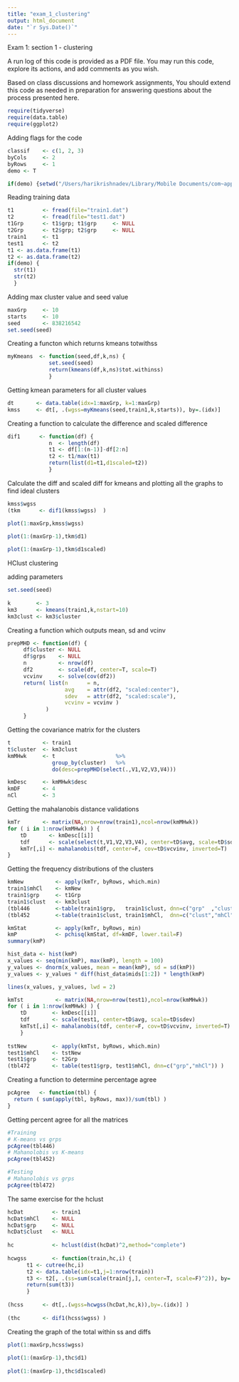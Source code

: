 ```yaml
---
title: "exam_1_clustering"
output: html_document
date: "`r Sys.Date()`"
---
```


Exam 1: section 1 - clustering

A run log of this code is provided as a PDF file. You may run this code, explore its actions, and add comments as you wish.

Based on class discussions and homework assignments, You should extend this code as needed in preparation for answering questions about the process presented here.

```r

require(tidyverse)
require(data.table)
require(ggplot2)

```

Adding flags for the code

```r

classif    <- c(1, 2, 3)
byCols     <- 2
byRows     <- 1
demo <- T

if(demo) {setwd("/Users/harikrishnadev/Library/Mobile Documents/com~apple~CloudDocs/School Work/Sem 2/BUAN 6357/BUAN6357/exam_materials/exam_1")}

```

Reading training data

```r

t1         <- fread(file="train1.dat")   
t2         <- fread(file="test1.dat")  
t1Grp      <- t1$grp; t1$grp     <- NULL
t2Grp      <- t2$grp; t2$grp     <- NULL  
train1     <- t1
test1      <- t2
t1 <- as.data.frame(t1)
t2 <- as.data.frame(t2)
if(demo) {
  str(t1)
  str(t2)
  }

```


Adding max cluster value and seed value

```r

maxGrp     <- 10
starts     <- 10
seed       <- 838216542
set.seed(seed)

```


Creating a functon which returns kmeans totwithss

```r

myKmeans  <- function(seed,df,k,ns) {
             set.seed(seed)
             return(kmeans(df,k,ns)$tot.withinss)
             }

```


Getting kmean parameters for all cluster values

```r

dt       <- data.table(idx=1:maxGrp, k=1:maxGrp)  
kmss     <- dt[, .(wgss=myKmeans(seed,train1,k,starts)), by=.(idx)]

```

Creating a function to calculate the difference and scaled difference

```r

dif1      <- function(df) {
             n  <- length(df)
             t1 <- df[1:(n-1)]-df[2:n]
             t2 <- t1/max(t1)
             return(list(d1=t1,d1scaled=t2))
             }

```

Calculate the diff and scaled diff for kmeans and plotting all the graphs to find ideal clusters

```r

kmss$wgss
(tkm      <- dif1(kmss$wgss)  )

plot(1:maxGrp,kmss$wgss)

plot(1:(maxGrp-1),tkm$d1)
 
plot(1:(maxGrp-1),tkm$d1scaled)

```

HClust clustering

adding parameters

```r

set.seed(seed)
 
k        <- 3
km3      <- kmeans(train1,k,nstart=10)
km3clust <- km3$cluster

```

Creating a function which outputs mean, sd and vcinv


```r

prepMHD <- function(df) {
     df$cluster <- NULL
     df$grps    <- NULL
     n          <- nrow(df)
     df2        <- scale(df, center=T, scale=T)
     vcvinv     <- solve(cov(df2))
     return( list(n      = n,
                  avg    = attr(df2, "scaled:center"),
                  sdev   = attr(df2, "scaled:scale"),
                  vcvinv = vcvinv )
            )
     }

```

Getting the covariance matrix for the clusters

```r

t          <- train1
t$cluster  <- km3clust
kmMHwk     <- t                   %>%
              group_by(cluster)   %>%
              do(desc=prepMHD(select(.,V1,V2,V3,V4)))

```



```r

kmDesc     <- kmMHwk$desc
kmDF       <- 4
nCl        <- 3

```

Getting the mahalanobis distance validations

```r

kmTr       <- matrix(NA,nrow=nrow(train1),ncol=nrow(kmMHwk))
for ( i in 1:nrow(kmMHwk) ) {
    tD       <- kmDesc[[i]]
    tdf      <- scale(select(t,V1,V2,V3,V4), center=tD$avg, scale=tD$sdev)
    kmTr[,i] <- mahalanobis(tdf, center=F, cov=tD$vcvinv, inverted=T)
}

```


Getting the frequency distributions of the clusters 


```r


kmNew          <- apply(kmTr, byRows, which.min)
train1$mhCl    <- kmNew
train1$grp     <- t1Grp
train1$clust   <- km3clust
(tbl446        <-table(train1$grp,   train1$clust, dnn=c("grp"  ,"clust")) )
(tbl452        <-table(train1$clust, train1$mhCl,  dnn=c("clust","mhCl" )) )

```



```r

kmStat         <- apply(kmTr, byRows, min)
kmP            <- pchisq(kmStat, df=kmDF, lower.tail=F)
summary(kmP)

```



```r

hist_data <- hist(kmP)
x_values <- seq(min(kmP), max(kmP), length = 100)
y_values <- dnorm(x_values, mean = mean(kmP), sd = sd(kmP)) 
y_values <- y_values * diff(hist_data$mids[1:2]) * length(kmP) 

lines(x_values, y_values, lwd = 2)

```

```r

kmTst          <- matrix(NA,nrow=nrow(test1),ncol=nrow(kmMHwk))
for ( i in 1:nrow(kmMHwk) ) {
    tD        <- kmDesc[[i]]
    tdf       <- scale(test1, center=tD$avg, scale=tD$sdev)
    kmTst[,i] <- mahalanobis(tdf, center=F, cov=tD$vcvinv, inverted=T)
    }
 
tstNew        <- apply(kmTst, byRows, which.min)
test1$mhCl    <- tstNew
test1$grp     <- t2Grp
(tbl472       <- table(test1$grp, test1$mhCl, dnn=c("grp","mhCl")) )

```

Creating a function to determine percentage agree

```r

pcAgree   <- function(tbl) {
  return ( sum(apply(tbl, byRows, max))/sum(tbl) )
}    

```

Getting percent agree for all the matrices

```r

#Training
# K-means vs grps
pcAgree(tbl446)
# Mahanolobis vs K-means
pcAgree(tbl452)

#Testing
# Mahanolobis vs grps
pcAgree(tbl472)

```

The same exercise for the hclust

```r

hcDat         <- train1
hcDat$mhCl    <- NULL
hcDat$grp     <- NULL
hcDat$clust   <- NULL
 
hc            <- hclust(dist(hcDat)^2,method="complete")
 
hcwgss        <- function(train,hc,i) {
      t1 <- cutree(hc,i)
      t2 <- data.table(idx=t1,j=1:nrow(train))
      t3 <- t2[, .(ss=sum(scale(train[j,], center=T, scale=F)^2)), by=.(idx)]
      return(sum(t3))
      }
 
(hcss      <- dt[,.(wgss=hcwgss(hcDat,hc,k)),by=.(idx)] )
 
(thc       <- dif1(hcss$wgss) )

```

Creating the graph of the total within ss and diffs

```r

plot(1:maxGrp,hcss$wgss)
 
plot(1:(maxGrp-1),thc$d1)
 
plot(1:(maxGrp-1),thc$d1scaled)

```
